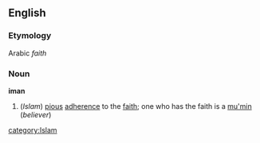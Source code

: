 ==English==
===Etymology===
Arabic ''faith''
===Noun===
{{wikipedia}}
'''iman'''
#(''Islam'') [[pious]] [[adherence]] to the [[faith]]; one who has the faith is a [[mu'min]] (''believer'')
[[category:Islam]]